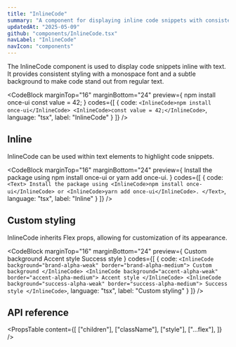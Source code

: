 ```yaml
---
title: "InlineCode"
summary: "A component for displaying inline code snippets with consistent styling."
updatedAt: "2025-05-09"
github: "components/InlineCode.tsx"
navLabel: "InlineCode"
navIcon: "components"
---
```


The InlineCode component is used to display code snippets inline with text. It provides consistent styling with a monospace font and a subtle background to make code stand out from regular text.

<CodeBlock
  marginTop="16"
  marginBottom="24"
  preview={
    <Row gap="16" wrap>
      <InlineCode>npm install once-ui</InlineCode>
      <InlineCode>const value = 42;</InlineCode>
    </Row>
  }
  codes={[
    {
      code:
`<InlineCode>npm install once-ui</InlineCode>
<InlineCode>const value = 42;</InlineCode>`,
      language: "tsx",
      label: "InlineCode"
    }
  ]}
/>

## Inline

InlineCode can be used within text elements to highlight code snippets.

<CodeBlock
  marginTop="16"
  marginBottom="24"
  preview={
    <Column gap="16" fillWidth>
      <Text>Install the package using <InlineCode>npm install once-ui</InlineCode> or <InlineCode>yarn add once-ui</InlineCode>.</Text>
    </Column>
  }
  codes={[
    {
      code:
`<Text>
    Install the package using <InlineCode>npm install once-ui</InlineCode> or <InlineCode>yarn add once-ui</InlineCode>.
</Text>`,
      language: "tsx",
      label: "Inline"
    }
  ]}
/>

## Custom styling

InlineCode inherits Flex props, allowing for customization of its appearance.

<CodeBlock
  marginTop="16"
  marginBottom="24"
  preview={
    <Row gap="16" wrap>
      <InlineCode background="brand-alpha-weak" border="brand-alpha-medium">Custom background</InlineCode>
      <InlineCode background="accent-alpha-weak" border="accent-alpha-medium">Accent style</InlineCode>
      <InlineCode background="success-alpha-weak" border="success-alpha-medium">Success style</InlineCode>
    </Row>
  }
  codes={[
    {
      code:
`<InlineCode background="brand-alpha-weak" border="brand-alpha-medium">
    Custom background
</InlineCode>
<InlineCode background="accent-alpha-weak" border="accent-alpha-medium">
    Accent style
</InlineCode>
<InlineCode background="success-alpha-weak" border="success-alpha-medium">
    Success style
</InlineCode>`,
      language: "tsx",
      label: "Custom styling"
    }
  ]}
/>

## API reference

<PropsTable
  content={[
    ["children"],
    ["className"],
    ["style"],
    ["...flex"],
  ]}
/>